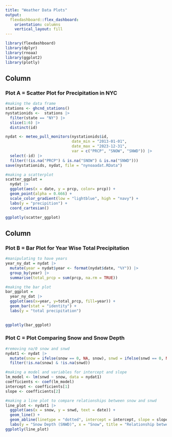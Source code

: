 ```yaml
---
title: "Weather Data Plots"
output:
  flexdashboard::flex_dashboard:
    orientation: columns
    vertical_layout: fill
---
```


```r
library(flexdashboard)
library(dplyr)
library(rnoaa)
library(ggplot2)
library(plotly)
```

Column {data-width=650}
-----------------------------------------------------------------------

### Plot A = Scatter Plot for Precipitation in NYC

```r

#making the data frame
stations <- ghcnd_stations()
nystationids <-  stations |> 
  filter(state == "NY") |>
  slice(1:6) |>
  distinct(id)

nydat <- meteo_pull_monitors(nystationids$id, 
                             date_min = "2013-01-01", 
                             date_max = "2023-12-31", 
                             var = c("PRCP", "SNOW", "SNWD")) |>
  select(-id) |>
  filter(!(is.na("PRCP") & is.na("SNOW") & is.na("SNWD")))
save(nystationids, nydat, file = "nynoaadat.RData")

#making a scatterplot
scatter_ggplot = 
  nydat |>
  ggplot(aes(x = date, y = prcp, color= prcp)) +
  geom_point(alpha = 0.666) +
  scale_color_gradient(low = "lightblue", high = "navy") +
  labs(y = "precipition") +
  coord_cartesian()

ggplotly(scatter_ggplot)
```

Column {data-width=350}
-----------------------------------------------------------------------

### Plot B = Bar Plot for Year Wise Total Precipitation

```r

#manipulating to have years
year_ny_dat = nydat |>
  mutate(year = nydat$year <- format(nydat$date, "%Y")) |>
  group_by(year) |>
  summarise(total_prcp = sum(prcp, na.rm = TRUE))

#making the bar plot
bar_ggplot = 
  year_ny_dat |>
  ggplot(aes(x=year, y=total_prcp, fill=year)) +
  geom_bar(stat = "identity") +
  labs(y = "total precipitation")
  

ggplotly(bar_ggplot)

```

### Plot C = Plot Comparing Snow and Snow Depth

```r

#removing na/0 snow and snwd
nydat1 <- nydat |>
  mutate(snow = ifelse(snow == 0, NA, snow), snwd = ifelse(snwd == 0, NA, snwd)) |>
  filter(!is.na(snow) & !is.na(snwd))

#making a model and variables for intercept and slope
lm_model <- lm(snwd ~ snow, data = nydat1)
coefficients <- coef(lm_model)
intercept <- coefficients[1]
slope <- coefficients[2]

#making a line plot to compare relationships between snow and snwd
line_plot <- nydat1 |>
  ggplot(aes(x = snow, y = snwd, text = date)) +
  geom_line() +
  geom_abline(linetype = "dotted", intercept = intercept, slope = slope, color = "magenta", lwd = 0.7) +
  labs(y = "Snow Depth (SNWD)", x = "Snow", title = "Relationship between snow fall and depth")
ggplotly(line_plot)
```